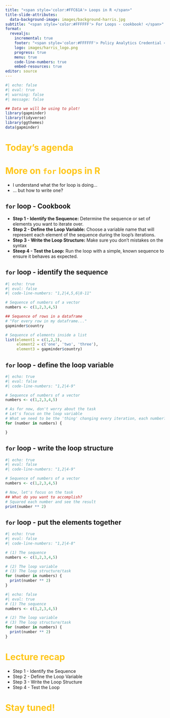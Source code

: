 ```yaml
---
title: "<span style='color:#FFC61A'> Loops in R </span>"
title-slide-attributes: 
  data-background-image: images/background-harris.jpg
subtitle: "<span style='color:#FFFFFF'> For Loops - cookbook! </span>"
format:
  revealjs:
    incremental: true
    footer: "<span style='color:#FFFFFF'> Policy Analytics Credential </span>"
    logo: images/harris_logo.png
    progress: true
    menu: true
    code-line-numbers: true
    embed-resources: true
editor: source
---
```


```r
#| echo: false
#| eval: true
#| warning: false
#| message: false

## Data we will be using to plot!
library(gapminder)
library(tidyverse)
library(ggthemes)
data(gapminder)
```

# [Today's agenda]{style="color:#FFC61A"}

# [More on `for` loops in R]{style="color:#FFC61A"}

-   I understand what the for loop is doing...
-   ... but how to write one?

## `for` loop - Cookbook

::: {style="margin-top: 10px;"}
:::

::: fragment
-   **Step 1 - Identify the Sequence:** Determine the sequence or set of elements you want to iterate over.
-   **Step 2 - Define the Loop Variable:** Choose a variable name that will represent each element of the sequence during the loop's iterations.
-   **Step 3 - Write the Loop Structure:** Make sure you don't mistakes on the syntax
-   **Steep 4 - Test the Loop:** Run the loop with a simple, known sequence to ensure it behaves as expected.
:::

## `for` loop - identify the sequence

::: fragment
```r
#| echo: true
#| eval: false
#| code-line-numbers: "1,2|4,5,6|8-11"

# Sequence of numbers of a vector
numbers <- c(1,2,3,4,5)

## Sequence of rows in a dataframe
# "For every row in my dataframe..."
gapminder$country

# Sequence of elements inside a list
list(element1 = c(1,2,3),
     element2 = c('one', 'two', 'three'),
     element3 = gapminder$country)
```
:::

## `for` loop - define the loop variable

::: fragment
```r
#| echo: true
#| eval: false
#| code-line-numbers: "1,2|4-9"

# Sequence of numbers of a vector
numbers <- c(1,2,3,4,5)

# As for now, don't worry about the task
# Let's focus on the loop variable
# What we need to be the 'thing' changing every iteration, each number?
for (number in numbers) {

}
```
:::

## `for` loop - write the loop structure

::: fragment
```r
#| echo: true
#| eval: false
#| code-line-numbers: "1,2|4-9"

# Sequence of numbers of a vector
numbers <- c(1,2,3,4,5)

# Now, let's focus on the task
## What do you want to accomplish?
# Squared each number and see the result
print(number ** 2)
```
:::

## `for` loop - put the elements together

::: fragment
```r
#| echo: true
#| eval: false
#| code-line-numbers: "1,2|4-8"

# (1) The sequence
numbers <- c(1,2,3,4,5)

# (2) The loop variable
# (3) The loop structure/task
for (number in numbers) {
  print(number ** 2)
}
```
:::

::: {style="margin-top: 10px;"}
:::

::: fragment
```r
#| echo: false
#| eval: true
# (1) The sequence
numbers <- c(1,2,3,4,5)

# (2) The loop variable
# (3) The loop structure/task
for (number in numbers) {
  print(number ** 2)
}
```
:::

# [Lecture recap]{style="color:#FFC61A"}

-   Step 1 - Identify the Sequence
-   Step 2 - Define the Loop Variable
-   Step 3 - Write the Loop Structure
-   Step 4 - Test the Loop

# [Stay tuned!]{style="color:#FFC61A"} {background-image="images/background-harris.jpg"}
